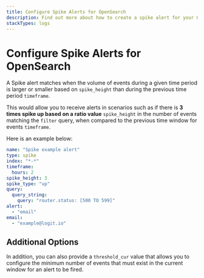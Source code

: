 ```yaml
---
title: Configure Spike Alerts for OpenSearch
description: Find out more about how to create a spike alert for your OpenSearch logs or metrics in this article from Logit.io.
stackTypes: logs
---
```


# Configure Spike Alerts for OpenSearch

A Spike alert matches when the volume of events during a given time 
period is larger or smaller based on `spike_height` than during the 
previous time period `timeframe`.

This would allow you to receive alerts in scenarios such as if there 
is **3 times spike up based on a ratio value** `spike_height` in the 
number of events matching the `filter` query, when compared to the 
previous time window for events `timeframe`. 

Here is an example below:

```yaml copy
name: "Spike example alert"
type: spike
index: "*-*"
timeframe:
  hours: 2
spike_height: 3
spike_type: "up"
query:
  query_string:
    query: "router.status: [500 TO 599]"
alert:
  - "email"
email:
  - "example@logit.io"
```

## Additional Options

In addition, you can also provide a `threshold_cur` value that 
allows you to configure the minimum number of events that must 
exist in the current window for an alert to be fired.